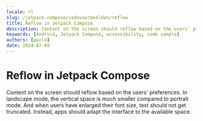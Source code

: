 ```yaml
---
locale: nl
slug: /jetpack-compose/codevoorbeelden/reflow
title: Reflow in Jetpack Compose
description: Content on the screen should reflow based on the users' preferences.
keywords: [Android, Jetpack Compose, accessibility, code sample]
authors: [pavlo]
date: 2024-07-09
---
```


# Reflow in Jetpack Compose

Content on the screen should reflow based on the users' preferences. In landscape mode, the vertical space is much smaller compared to portrait mode. And when users have enlarged their font size, text should not get truncated. Instead, apps should adapt the interface to the available space.

<CodeSample id="screen-reflow" platform="jetpack-compose" locale="nl"/>
